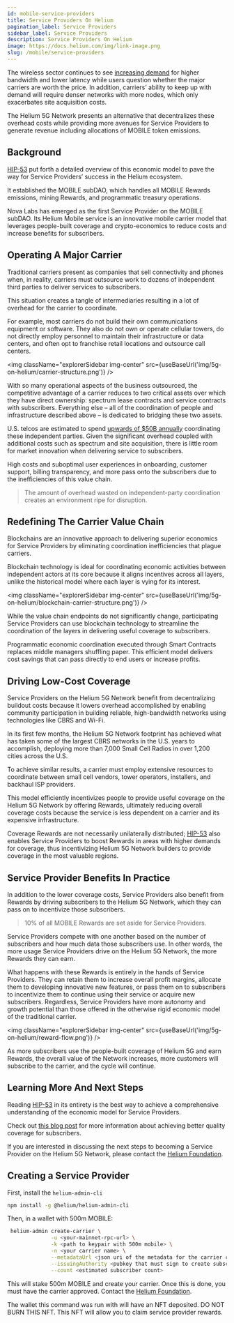 ```yaml
---
id: mobile-service-providers
title: Service Providers On Helium
pagination_label: Service Providers
sidebar_label: Service Providers
description: Service Providers On Helium
image: https://docs.helium.com/img/link-image.png
slug: /mobile/service-providers
---
```



<LegacyContentBanner />

The wireless sector continues to see
[increasing demand](https://www.opensignal.com/2022/10/20/how-mobile-network-experience-affects-churn-in-us-wireless-carriers)
for higher bandwidth and lower latency while users question whether the major carriers are worth the
price. In addition, carriers’ ability to keep up with demand will require denser networks with more
nodes, which only exacerbates site acquisition costs.

The Helium 5G Network presents an alternative that decentralizes these overhead costs while
providing more avenues for Service Providers to generate revenue including allocations of MOBILE
token emissions.

## Background

[HIP-53](https://github.com/helium/HIP/blob/main/0053-mobile-dao.md) put forth a detailed overview
of this economic model to pave the way for Service Providers’ success in the Helium ecosystem.

It established the MOBILE subDAO, which handles all MOBILE Rewards emissions, mining Rewards, and
programmatic treasury operations.

Nova Labs has emerged as the first Service Provider on the MOBILE subDAO. Its Helium Mobile service
is an innovative mobile carrier model that leverages people-built coverage and crypto-economics to
reduce costs and increase benefits for subscribers.

## Operating A Major Carrier

Traditional carriers present as companies that sell connectivity and phones when, in reality,
carriers must outsource work to dozens of independent third parties to deliver services to
subscribers.

This situation creates a tangle of intermediaries resulting in a lot of overhead for the carrier to
coordinate.

For example, most carriers do not build their own communications equipment or software. They also do
not own or operate cellular towers, do not directly employ personnel to maintain their
infrastructure or data centers, and often opt to franchise retail locations and outsource call
centers.

<img
  className="explorerSidebar img-center"
  src={useBaseUrl('img/5g-on-helium/carrier-structure.png')}
/>

With so many operational aspects of the business outsourced, the competitive advantage of a carrier
reduces to two critical assets over which they have direct ownership: spectrum lease contracts and
service contracts with subscribers. Everything else – all of the coordination of people and
infrastructure described above – is dedicated to bridging these two assets.

U.S. telcos are estimated to spend
[upwards of $50B annually](https://oiehba6yxwcxqwxwmmtfxrz2pwthwd2626nvkaqwexll2jsagd3q.arweave.net/cghwg9i9hXha9mMmW8c6faZ7D17Xm1UCFiXWvSZAMPc)
coordinating these independent parties. Given the significant overhead coupled with additional costs
such as spectrum and site acquisition, there is little room for market innovation when delivering
service to subscribers.

High costs and suboptimal user experiences in onboarding, customer support, billing transparency,
and more pass onto the subscribers due to the inefficiencies of this value chain.

> The amount of overhead wasted on independent-party coordination creates an environment ripe for
> disruption.

## Redefining The Carrier Value Chain

Blockchains are an innovative approach to delivering superior economics for Service Providers by
eliminating coordination inefficiencies that plague carriers.

Blockchain technology is ideal for coordinating economic activities between independent actors at
its core because it aligns incentives across all layers, unlike the historical model where each
layer is vying for its interest.

<img
  className="explorerSidebar img-center"
  src={useBaseUrl('img/5g-on-helium/blockchain-carrier-structure.png')}
/>

While the value chain endpoints do not significantly change, participating Service Providers can use
blockchain technology to streamline the coordination of the layers in delivering useful coverage to
subscribers.

Programmatic economic coordination executed through Smart Contracts replaces middle managers
shuffling paper. This efficient model delivers cost savings that can pass directly to end users or
increase profits.

## Driving Low-Cost Coverage

Service Providers on the Helium 5G Network benefit from decentralizing buildout costs because it
lowers overhead accomplished by enabling community participation in building reliable,
high-bandwidth networks using technologies like CBRS and Wi-Fi.

In its first few months, the Helium 5G Network footprint has achieved what has taken some of the
largest CBRS networks in the U.S. years to accomplish, deploying more than 7,000 Small Cell Radios
in over 1,200 cities across the U.S.

To achieve similar results, a carrier must employ extensive resources to coordinate between small
cell vendors, tower operators, installers, and backhaul ISP providers.

This model efficiently incentivizes people to provide useful coverage on the Helium 5G Network by
offering Rewards, ultimately reducing overall coverage costs because the service is less dependent
on a carrier and its expensive infrastructure.

Coverage Rewards are not necessarily unilaterally distributed;
[HIP-53](https://github.com/helium/HIP/blob/main/0053-mobile-dao.md) also enables Service Providers
to boost Rewards in areas with higher demands for coverage, thus incentivizing Helium 5G Network
builders to provide coverage in the most valuable regions.

## Service Provider Benefits In Practice

In addition to the lower coverage costs, Service Providers also benefit from Rewards by driving
subscribers to the Helium 5G Network, which they can pass on to incentivize those subscribers.

> 10% of all MOBILE Rewards are set aside for Service Providers.

Service Providers compete with one another based on the number of subscribers and how much data
those subscribers use. In other words, the more usage Service Providers drive on the Helium 5G
Network, the more Rewards they can earn.

What happens with these Rewards is entirely in the hands of Service Providers. They can retain them
to increase overall profit margins, allocate them to developing innovative new features, or pass
them on to subscribers to incentivize them to continue using their service or acquire new
subscribers. Regardless, Service Providers have more autonomy and growth potential than those
offered in the otherwise rigid economic model of the traditional carrier.

<img className="explorerSidebar img-center" src={useBaseUrl('img/5g-on-helium/reward-flow.png')} />

As more subscribers use the people-built coverage of Helium 5G and earn Rewards, the overall value
of the Network increases, more customers will subscribe to the carrier, and the cycle will continue.

## Learning More And Next Steps

Reading [HIP-53](https://github.com/helium/HIP/blob/main/0053-mobile-dao.md) in its entirety is the
best way to achieve a comprehensive understanding of the economic model for Service Providers.

Check out
[this blog post](https://blog.helium.com/mobile-proof-of-coverage-the-road-ahead-73a25601a13d) for
more information about achieving better quality coverage for subscribers.

If you are interested in discussing the next steps to becoming a Service Provider on the Helium 5G
Network, please contact the [Helium Foundation](mailto:hello@helium.foundation).

## Creating a Service Provider

First, install the `helium-admin-cli`

```bash
npm install -g @helium/helium-admin-cli
```

Then, in a wallet with 500m MOBILE:

```bash
 helium-admin create-carrier \
              -u <your-mainnet-rpc-url> \
              -k <path to keypair with 500m mobile> \
              -n <your carrier name> \
              --metadataUrl <json uri of the metadata for the carrier collection, all subscribers appear under this collection> \
              --issuingAuthority <pubkey that must sign to create subscribers> \
              --count <estimated subscriber count>
```

This will stake 500m MOBILE and create your carrier. Once this is done, you must have the carrier
approved. Contact the [Helium Foundation](mailto:hello@helium.foundation).

The wallet this command was run with will have an NFT deposited. DO NOT BURN THIS NFT. This NFT will
allow you to claim service provider rewards.
